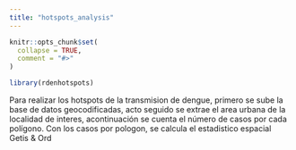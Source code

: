 ```yaml
---
title: "hotspots_analysis"
---
```


```r
knitr::opts_chunk$set(
  collapse = TRUE,
  comment = "#>"
)
```

```r
library(rdenhotspots)
```


Para realizar los hotspots de la transmision de dengue, primero se sube la base de datos geocodificadas, acto seguido se extrae el area urbana de la localidad de interes, acontinuación se cuenta el número de casos por cada polígono. Con los casos por pologon, se calcula el estadistico espacial Getis & Ord
